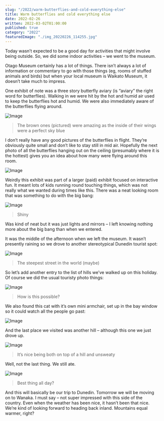 ```yaml
---
slug: "/2022/warm-butterflies-and-cold-everything-else"
title: Warm butterflies and cold everything else
date: 2022-02-26
written: 2022-03-02T01:00:00
published: true
category: "2022"
featuredImage: "./img_20220226_114255.jpg"
---
```


Today wasn’t expected to be a good day for activities that might involve being outside. So, we did some indoor activities – we went to the museum.

Otago Museum certainly has a lot of things. There isn’t always a lot of information or commentary to go with those things (eg, rooms of stuffed animals and birds) but when your local museum is Waikato Museum, it doesn’t take much to impress.

One exhibit of note was a three story butterfly aviary (is “aviary” the right word for butterflies). Walking in we were hit by the hot and humid air used to keep the butterflies hot and humid. We were also immediately aware of the butterflies flying around.

![Image](img_20220226_114255.jpg)

> The brown ones (pictured) were amazing as the inside of their wings were a perfect sky blue

I don’t really have any good pictures of the butterflies in flight. They’re obviously quite small and don’t like to stay still in mid air. Hopefully the next photo of all the butterflies hanging out on the ceiling (presumably where it is the hottest) gives you an idea about how many were flying around this room.

![Image](img_20220226_115316.jpg)

Weirdly this exhibit was part of a larger (paid) exhibit focused on interactive fun. It meant lots of kids running round touching things, which was not really what we wanted during times like this. There was a neat looking room that was something to do with the big bang:

![Image](img_20220226_120342.jpg)

> Shiny

Was kind of neat but it was just lights and mirrors – I left knowing nothing more about the big bang than when we entered.

It was the middle of the afternoon when we left the museum. It wasn’t presently raining so we drove to another stereotypical Dunedin tourist spot:

![Image](img_20220226_151419.jpg)

> The steepest street in the world (maybe)

So let’s add another entry to the list of hills we’ve walked up on this holiday. Of course we did the usual touristy photo things:

![Image](img_20220226_151632.jpg)

> How is this possible?

We also found this cat with it’s own mini armchair, set up in the bay window so it could watch all the people go past:

![Image](img_20220226_152020.jpg)

And the last place we visited was another hill – although this one we just drove up.

![Image](img_20220226_153350.jpg)

> It’s nice being both on top of a hill and unsweaty

Well, not the last thing. We still ate.

![Image](img_20220226_191035.jpg)

> Best thing all day?

And this will basically be our trip to Dunedin. Tomorrow we will be moving on to Wanaka. I must say – not super impressed with this side of the country. Even when the weather has been nice, it hasn’t been that nice. We’re kind of looking forward to heading back inland. Mountains equal warmer, right?
